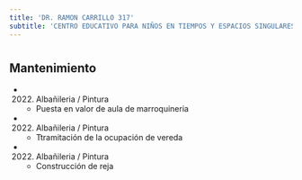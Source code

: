 ```yaml
---
title: 'DR. RAMON CARRILLO 317'
subtitle: 'CENTRO EDUCATIVO PARA NIÑOS EN TIEMPOS Y ESPACIOS SINGULARES N° 01 - CFP Nº02 (ANEXO)'
---
```


#


## Mantenimiento

*  (2022) Albañileria / Pintura 
    + Puesta en valor de aula de marroquineria

*  (2022) Albañileria / Pintura 
    + Ttramitación de la ocupación  de vereda

*  (2022) Albañileria / Pintura 
    + Construcción de reja




